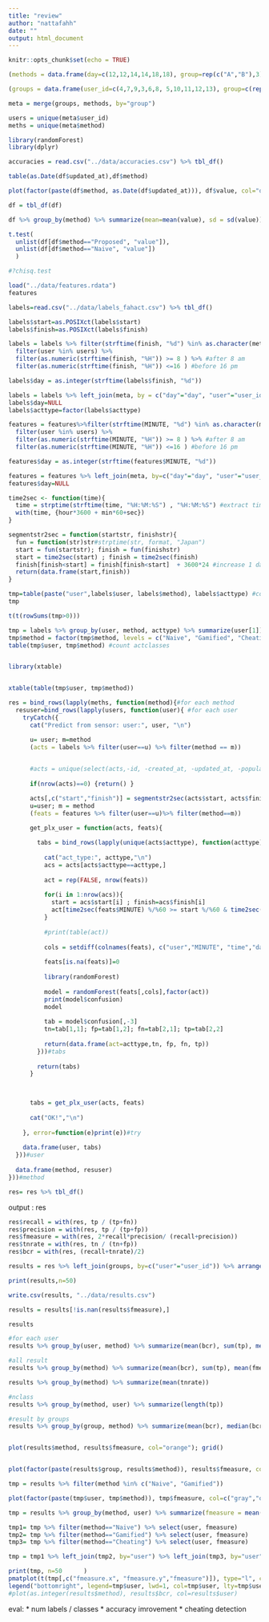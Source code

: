 ```yaml
---
title: "review"
author: "nattafahh"
date: ""
output: html_document
---
```


```r
knitr::opts_chunk$set(echo = TRUE)
```

```r
(methods = data.frame(day=c(12,12,14,14,18,18), group=rep(c("A","B"),3), method=c("Gamified", "Naive","Naive", "Gamified","Cheating","Cheating")))

(groups = data.frame(user_id=c(4,7,9,3,6,8, 5,10,11,12,13), group=c(rep("A",6), rep("B", 5))))

meta = merge(groups, methods, by="group")

users = unique(meta$user_id)
meths = unique(meta$method)

```


```r
library(randomForest)
library(dplyr)

accuracies = read.csv("../data/accuracies.csv") %>% tbl_df()

table(as.Date(df$updated_at),df$method)

plot(factor(paste(df$method, as.Date(df$updated_at))), df$value, col="orange")

df = tbl_df(df)

df %>% group_by(method) %>% summarize(mean=mean(value), sd = sd(value))

t.test(
  unlist(df[df$method=="Proposed", "value"]), 
  unlist(df[df$method=="Naive", "value"])
  )

#?chisq.test

```


```r
load("../data/features.rdata")
features

labels=read.csv("../data/labels_fahact.csv") %>% tbl_df()

labels$start=as.POSIXct(labels$start)
labels$finish=as.POSIXct(labels$finish)

labels = labels %>% filter(strftime(finish, "%d") %in% as.character(meta$day)) %>% 
  filter(user %in% users) %>%
  filter(as.numeric(strftime(finish, "%H")) >= 8 ) %>% #after 8 am
  filter(as.numeric(strftime(finish, "%H")) <=16 ) #before 16 pm

labels$day = as.integer(strftime(labels$finish, "%d"))

labels = labels %>% left_join(meta, by = c("day"="day", "user"="user_id")) #meta join
labels$day=NULL
labels$acttype=factor(labels$acttype)

features = features%>%filter(strftime(MINUTE, "%d") %in% as.character(meta$day)) %>% 
  filter(user %in% users) %>%
  filter(as.numeric(strftime(MINUTE, "%H")) >= 8 ) %>% #after 8 am
  filter(as.numeric(strftime(MINUTE, "%H")) <=16 ) #before 16 pm

features$day = as.integer(strftime(features$MINUTE, "%d"))

features = features %>% left_join(meta, by=c("day"="day", "user"="user_id"))
features$day=NULL


```





```r

time2sec <- function(time){
  time = strptime(strftime(time, "%H:%M:%S") , "%H:%M:%S") #extract time
  with(time, {hour*3600 + min*60+sec})
}

segmentstr2sec = function(startstr, finishstr){
  fun = function(str)str#strptime(str, format, "Japan")
  start = fun(startstr); finish = fun(finishstr)
  start = time2sec(start) ; finish = time2sec(finish)
  finish[finish<start] = finish[finish<start]  + 3600*24 #increase 1 day if finish<start
  return(data.frame(start,finish))
}

```

```r
tmp=table(paste("user",labels$user, labels$method), labels$acttype) #count actclasses
tmp

t(t(rowSums(tmp>0)))

```

```r

tmp = labels %>% group_by(user, method, acttype) %>% summarize(user[1])  
tmp$method = factor(tmp$method, levels = c("Naive", "Gamified", "Cheating"))
table(tmp$user, tmp$method) #count actclasses


library(xtable)


xtable(table(tmp$user, tmp$method))


```


```r
res = bind_rows(lapply(meths, function(method){#for each method
  resuser=bind_rows(lapply(users, function(user){ #for each user
    tryCatch({
      cat("Predict from sensor: user:", user, "\n")

      u= user; m=method
      (acts = labels %>% filter(user==u) %>% filter(method == m))
      

      #acts = unique(select(acts,-id, -created_at, -updated_at, -population, -memo, act=acttype)
      
      if(nrow(acts)==0) {return() }

      acts[,c("start","finish")] = segmentstr2sec(acts$start, acts$finish)
      u=user; m = method
      (feats = features %>% filter(user==u)%>% filter(method==m)) 

      get_plx_user = function(acts, feats){
        
        tabs = bind_rows(lapply(unique(acts$acttype), function(acttype){ 
          
          cat("act_type:", acttype,"\n")
          acs = acts[acts$acttype==acttype,]
          
          act = rep(FALSE, nrow(feats))
          
          for(i in 1:nrow(acs)){
            start = acs$start[i] ; finish=acs$finish[i]
            act[time2sec(feats$MINUTE) %/%60 >= start %/%60 & time2sec(feats$MINUTE) %/%60<= finish%/%60] = TRUE
          }
          
          #print(table(act))
          
          cols = setdiff(colnames(feats), c("user","MINUTE", "time","day","method","group"))
          
          feats[is.na(feats)]=0
          
          library(randomForest)
          
          model = randomForest(feats[,cols],factor(act)) 
          print(model$confusion)
          model
          
          tab = model$confusion[,-3]
          tn=tab[1,1]; fp=tab[1,2]; fn=tab[2,1]; tp=tab[2,2]
          
          return(data.frame(act=acttype,tn, fp, fn, tp))
        }))#tabs
        
        return(tabs)
      }


      
      tabs = get_plx_user(acts, feats)
      
      cat("OK!","\n")
    
    }, error=function(e)print(e))#try
    
    data.frame(user, tabs)
  }))#user
  
  data.frame(method, resuser)
}))#method

res= res %>% tbl_df()

```

output : res

```r

res$recall = with(res, tp / (tp+fn))
res$precision = with(res, tp / (tp+fp))
res$fmeasure = with(res, 2*recall*precision/ (recall+precision))
res$tnrate = with(res, tn / (tn+fp))
res$bcr = with(res, (recall+tnrate)/2)

results = res %>% left_join(groups, by=c("user"="user_id")) %>% arrange(user)

print(results,n=50)

write.csv(results, "../data/results.csv")

```


```r

results = results[!is.nan(results$fmeasure),]

results

#for each user
results %>% group_by(user, method) %>% summarize(mean(bcr), sum(tp), mean(fmeasure), mean(recall), mean(precision))

#all result
results %>% group_by(method) %>% summarize(mean(bcr), sum(tp), mean(fmeasure), mean(recall), mean(precision))

results %>% group_by(method) %>% summarize(mean(tnrate))

#nclass
results %>% group_by(method, user) %>% summarize(length(tp))

#result by groups
results %>% group_by(group, method) %>% summarize(mean(bcr), median(bcr))



```


```r
plot(results$method, results$fmeasure, col="orange"); grid()


plot(factor(paste(results$group, results$method)), results$fmeasure, col="orange"); grid()

tmp = results %>% filter(method %in% c("Naive", "Gamified"))

plot(factor(paste(tmp$user, tmp$method)), tmp$fmeasure, col=c("gray","orange"), las=3); grid()

tmp = results %>% group_by(method, user) %>% summarize(fmeasure = mean(fmeasure, na.rm=T))  

tmp1= tmp %>% filter(method=="Naive") %>% select(user, fmeasure)
tmp2= tmp %>% filter(method=="Gamified") %>% select(user, fmeasure)
tmp3= tmp %>% filter(method=="Cheating") %>% select(user, fmeasure)

tmp = tmp1 %>% left_join(tmp2, by="user") %>% left_join(tmp3, by="user") 

print(tmp, n=50      )
pmatplot(t(tmp[,c("fmeasure.x", "fmeasure.y","fmeasure")]), type="l", col=tmp$user, lty=tmp$user)
legend("bottomright", legend=tmp$user, lwd=1, col=tmp$user, lty=tmp$user)
#plot(as.integer(results$method), results$bcr, col=results$user)

```

eval:
* num labels / classes
* accuracy imrovement
* cheating detection


